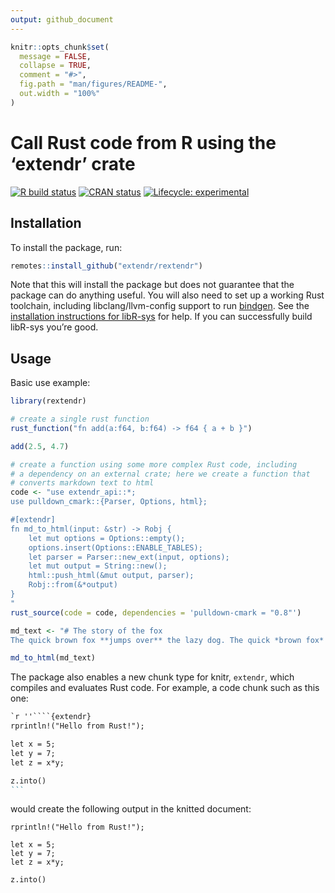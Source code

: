 ```yaml
---
output: github_document
---
```


<!-- README.md is generated from README.Rmd. Please edit that file -->

```r
knitr::opts_chunk$set(
  message = FALSE,
  collapse = TRUE,
  comment = "#>",
  fig.path = "man/figures/README-",
  out.width = "100%"
)
```

# Call Rust code from R using the 'extendr' crate

<!-- badges: start -->
[![R build
status](https://github.com/extendr/rextendr/workflows/R-CMD-check/badge.svg)](https://github.com/extendr/rextendr/actions)
[![CRAN status](https://www.r-pkg.org/badges/version/rextendr)](https://CRAN.R-project.org/package=rextendr)
[![Lifecycle: experimental](https://img.shields.io/badge/lifecycle-experimental-orange.svg)](https://www.tidyverse.org/lifecycle/#experimental)
<!-- badges: end -->

## Installation

To install the package, run:
```r
remotes::install_github("extendr/rextendr")
```

Note that this will install the package but does not guarantee that the package can do anything useful. You will also need to set up a working Rust toolchain, including libclang/llvm-config support to run [bindgen](https://rust-lang.github.io/rust-bindgen/). See the [installation instructions for libR-sys](https://github.com/extendr/libR-sys) for help. If you can successfully build libR-sys you're good.

## Usage

Basic use example:

```r
library(rextendr)

# create a single rust function
rust_function("fn add(a:f64, b:f64) -> f64 { a + b }")

add(2.5, 4.7)

# create a function using some more complex Rust code, including
# a dependency on an external crate; here we create a function that
# converts markdown text to html
code <- "use extendr_api::*;
use pulldown_cmark::{Parser, Options, html};

#[extendr]
fn md_to_html(input: &str) -> Robj {
    let mut options = Options::empty();
    options.insert(Options::ENABLE_TABLES);
    let parser = Parser::new_ext(input, options);
    let mut output = String::new();
    html::push_html(&mut output, parser);
    Robj::from(&*output)
}
"
rust_source(code = code, dependencies = 'pulldown-cmark = "0.8"')

md_text <- "# The story of the fox
The quick brown fox **jumps over** the lazy dog. The quick *brown fox* jumps over the lazy dog."

md_to_html(md_text)
```

The package also enables a new chunk type for knitr, `extendr`, which compiles and evaluates Rust code. For example, a code chunk such as this one:
````markdown
`r ''````{extendr}
rprintln!("Hello from Rust!");

let x = 5;
let y = 7;
let z = x*y;

z.into()
```
````
would create the following output in the knitted document:
```extendr
rprintln!("Hello from Rust!");

let x = 5;
let y = 7;
let z = x*y;

z.into()
```
